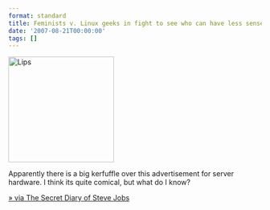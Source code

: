 ```yaml
---
format: standard
title: Feminists v. Linux geeks in fight to see who can have less sense of humor
date: '2007-08-21T00:00:00'
tags: []
---
```


<a href="https://simple-creature-website-assets.s3.amazonaws.com/okayplus/uploads/2007/08/qsol_lips.jpg" title="Lips" class="right">
    <img src="https://simple-creature-website-assets.s3.amazonaws.com/okayplus/uploads/2007/08/qsol_lips.jpg" alt="Lips" width="210"/>
</a>

Apparently there is a big kerfuffle over this advertisement for server hardware.  I think its quite comical, but what do I know?

<a href="http://fakesteve.blogspot.com/2007/08/feminists-v-linux-geeks-in-fight-to-see.html">» via The Secret Diary of Steve Jobs</a>
